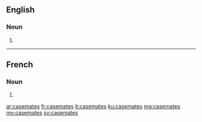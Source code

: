 ==English==

===Noun===
{{head|en|plural}}

# {{plural of|casemate|lang=en|nocat=1}}

----

==French==

===Noun===
{{head|fr|plural}}

# {{plural of|casemate|lang=fr|nocat=1}}

[[ar:casemates]]
[[fr:casemates]]
[[it:casemates]]
[[ku:casemates]]
[[mg:casemates]]
[[my:casemates]]
[[sv:casemates]]